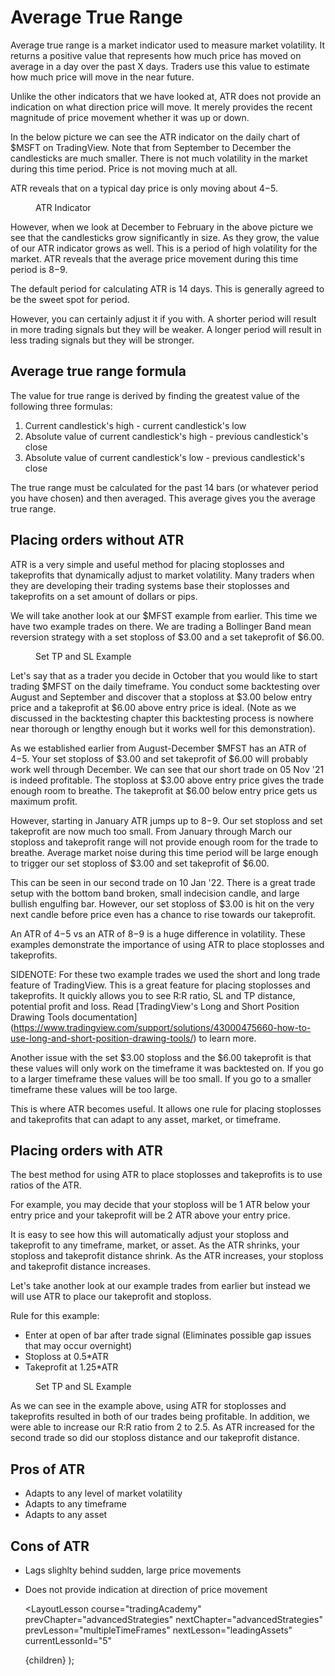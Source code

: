 
# Average True Range

Average true range is a market indicator used to measure market volatility. It returns a positive value that represents how
much price has moved on average in a day over the past X days. Traders use this value to estimate how much price will move
in the near future.

Unlike the other indicators that we have looked at, ATR does not provide an indication on what direction price will move. It
merely provides the recent magnitude of price movement whether it was up or down.

In the below picture we can see the ATR indicator on the daily chart of $MSFT on TradingView. Note that from September to
December the candlesticks are much smaller. There is not much volatility in the market during this time period. Price is not
moving much at all.

ATR reveals that on a typical day price is only moving about $4-$5.

<figure>
  <Image
    src="/images/courses/tradingAcademy/advancedStrategies/atr/atrIndicator.webp"
    height={2160}
    width={3840}
    alt=""
  />
  <figcaption>ATR Indicator</figcaption>
</figure>

However, when we look at December to February in the above picture we see that the candlesticks grow significantly in size.
As they grow, the value of our ATR indicator grows as well. This is a period of high volatility for the market. ATR reveals
that the average price movement during this time period is $8-$9.

The default period for calculating ATR is 14 days. This is generally agreed to be the sweet spot for period.

However, you can certainly adjust it if you with. A shorter period will result in more trading signals but they will be
weaker. A longer period will result in less trading signals but they will be stronger.

## Average true range formula

The value for true range is derived by finding the greatest value of the following three formulas:

1. Current candlestick's high - current candlestick's low
2. Absolute value of current candlestick's high - previous candlestick's close
3. Absolute value of current candlestick's low - previous candlestick's close

The true range must be calculated for the past 14 bars (or whatever period you have chosen) and then averaged. This average
gives you the average true range.

## Placing orders without ATR

ATR is a very simple and useful method for placing stoplosses and takeprofits that dynamically adjust to market volatility.
Many traders when they are developing their trading systems base their stoplosses and takeprofits on a set amount of dollars
or pips.

We will take another look at our $MFST example from earlier. This time we have two example trades on there. We are trading
a Bollinger Band mean reversion strategy with a set stoploss of $3.00 and a set takeprofit of $6.00.

<figure>
  <Image
    src="/images/courses/tradingAcademy/advancedStrategies/atr/setTradeExamples.webp"
    height={2160}
    width={3840}
    alt=""
  />
  <figcaption>Set TP and SL Example</figcaption>
</figure>

Let's say that as a trader you decide in October that you would like to start trading $MFST on the daily timeframe. You conduct
some backtesting over August and September and discover that a stoploss at $3.00 below entry price and a takeprofit at $6.00
above entry price is ideal. (Note as we discussed in the backtesting chapter this backtesting process is nowhere near thorough
or lengthy enough but it works well for this demonstration).

As we established earlier from August-December $MFST has an ATR of $4-$5. Your set stoploss of $3.00 and set takeprofit of $6.00
will probably work well through December. We can see that our short trade on 05 Nov '21 is indeed profitable. The stoploss at
$3.00 above entry price gives the trade enough room to breathe. The takeprofit at $6.00 below entry price gets us maximum
profit.

However, starting in January ATR jumps up to $8-$9. Our set stoploss and set takeprofit are now much too small. From January
through March our stoploss and takeprofit range will not provide enough room for the trade to breathe. Average market noise
during this time period will be large enough to trigger our set stoploss of $3.00 and set takeprofit of $6.00.

This can be seen in our second trade on 10 Jan '22. There is a great trade setup with the bottom band broken, small indecision
candle, and large bullish engulfing bar. However, our set stoploss of $3.00 is hit on the very next candle before price even
has a chance to rise towards our takeprofit.

An ATR of $4-$5 vs an ATR of $8-$9 is a huge difference in volatility. These examples demonstrate the importance of using
ATR to place stoplosses and takeprofits.

SIDENOTE: For these two example trades we used the short and long trade feature of TradingView. This is a great feature for
placing stoplosses and takeprofits. It quickly allows you to see R:R ratio, SL and TP distance, potential profit and loss. Read
[TradingView's Long and Short Position Drawing Tools documentation]
(https://www.tradingview.com/support/solutions/43000475660-how-to-use-long-and-short-position-drawing-tools/) to learn more.

Another issue with the set $3.00 stoploss and the $6.00 takeprofit is that these values will only work on the timeframe it was
backtested on. If you go to a larger timeframe these values will be too small. If you go to a smaller timeframe these values
will be too large.

This is where ATR becomes useful. It allows one rule for placing stoplosses and takeprofits that can adapt to any asset, market,
or timeframe.

## Placing orders with ATR

The best method for using ATR to place stoplosses and takeprofits is to use ratios of the ATR.

For example, you may decide that your stoploss will be 1 ATR below your entry price and your takeprofit will be 2 ATR
above your entry price.

It is easy to see how this will automatically adjust your stoploss and takeprofit to any timeframe, market, or asset. As the ATR
shrinks, your stoploss and takeprofit distance shrink. As the ATR increases, your stoploss and takeprofit distance increases.

Let's take another look at our example trades from earlier but instead we will use ATR to place our takeprofit and stoploss.

Rule for this example:

- Enter at open of bar after trade signal (Eliminates possible gap issues that may occur overnight)
- Stoploss at 0.5\*ATR
- Takeprofit at 1.25\*ATR

<figure>
  <Image
    src="/images/courses/tradingAcademy/advancedStrategies/atr/atrTradeExamples.webp"
    height={2160}
    width={3840}
    alt=""
  />
  <figcaption>Set TP and SL Example</figcaption>
</figure>

As we can see in the example above, using ATR for stoplosses and takeprofits resulted in both of our trades being profitable.
In addition, we were able to increase our R:R ratio from 2 to 2.5. As ATR increased for the second trade so did our stoploss
distance and our takeprofit distance.

## Pros of ATR

- Adapts to any level of market volatility
- Adapts to any timeframe
- Adapts to any asset

## Cons of ATR

- Lags slighlty behind sudden, large price movements
- Does not provide indication at direction of price movement

  <LayoutLesson
    course="tradingAcademy"
    prevChapter="advancedStrategies"
    nextChapter="advancedStrategies"
    prevLesson="multipleTimeFrames"
    nextLesson="leadingAssets"
    currentLessonId="5"
  >
    {children}
  </LayoutLesson>
);

